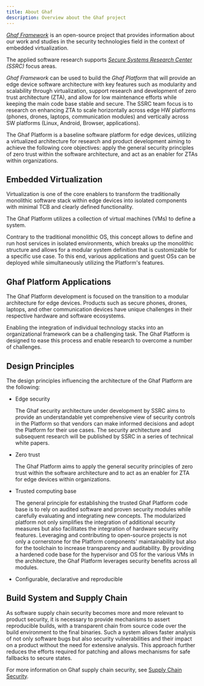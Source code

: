 ```yaml
---
title: About Ghaf
description: Overview about the Ghaf project
---
```


_[Ghaf Framework](/ghaf/appendices/glossary#ghaf)_ is an open-source project that provides information about our work and studies in the security technologies field in the context of embedded virtualization.

The applied software research supports _[Secure Systems Research Center](/ghaf/appendices/glossary#ssrc) (SSRC)_ focus areas.

_Ghaf Framework_ can be used to build the _Ghaf Platform_ that will provide an edge device software architecture with key features such as modularity and scalability through virtualization, support research and development of zero trust architecture (ZTA), and allow for low maintenance efforts while keeping the main code base stable and secure. The SSRC team focus is to research on enhancing ZTA to scale horizontally across edge HW platforms (phones, drones, laptops, communication modules) and vertically across SW platforms (Linux, Android, Browser, applications).

The Ghaf Platform is a baseline software platform for edge devices, utilizing a virtualized architecture for research and product development aiming to achieve the following core objectives: apply the general security principles of zero trust within the software architecture, and act as an enabler for ZTAs within organizations.

## Embedded Virtualization

Virtualization is one of the core enablers to transform the traditionally monolithic software stack within edge devices into isolated components with minimal TCB and clearly defined functionality.

The Ghaf Platform utilizes a collection of virtual machines (VMs) to define a system.

Contrary to the traditional monolithic OS, this concept allows to define and run host services in isolated environments, which breaks up the monolithic structure and allows for a modular system definition that is customizable for a specific use case. To this end, various applications and guest OSs can be deployed while simultaneously utilizing the Platform's features.

## Ghaf Platform Applications

The Ghaf Platform development is focused on the transition to a modular architecture for edge devices. Products such as secure phones, drones, laptops, and other communication devices have unique challenges in their respective hardware and software ecosystems.

Enabling the integration of individual technology stacks into an organizational framework can be a challenging task. The Ghaf Platform is designed to ease this process and enable research to overcome a number of challenges.

## Design Principles

The design principles influencing the architecture of the Ghaf Platform are the following:

- Edge security

  The Ghaf security architecture under development by SSRC aims to provide an understandable yet comprehensive view of security controls in the Platform so that vendors can make informed decisions and adopt the Platform for their use cases. The security architecture and subsequent research will be published by SSRC in a series of technical white papers.

- Zero trust

  The Ghaf Platform aims to apply the general security principles of zero trust within the software architecture and to act as an enabler for ZTA for edge devices within organizations.

- Trusted computing base

  The general principle for establishing the trusted Ghaf Platform code base is to rely on audited software and proven security modules while carefully evaluating and integrating new concepts. The modularized platform not only simplifies the integration of additional security measures but also facilitates the integration of hardware security features. Leveraging and contributing to open-source projects is not only a cornerstone for the Platform components' maintainability but also for the toolchain to increase transparency and auditability. By providing a hardened code base for the hypervisor and OS for the various VMs in the architecture, the Ghaf Platform leverages security benefits across all modules.

- Configurable, declarative and reproducible

## Build System and Supply Chain

As software supply chain security becomes more and more relevant to product security, it is necessary to provide mechanisms to assert reproducible builds, with a transparent chain from source code over the build environment to the final binaries. Such a system allows faster analysis of not only software bugs but also security vulnerabilities and their impact on a product without the need for extensive analysis. This approach further reduces the efforts required for patching and allows mechanisms for safe fallbacks to secure states.

For more information on Ghaf supply chain security, see [Supply Chain Security](/ghaf/scs/scs).
